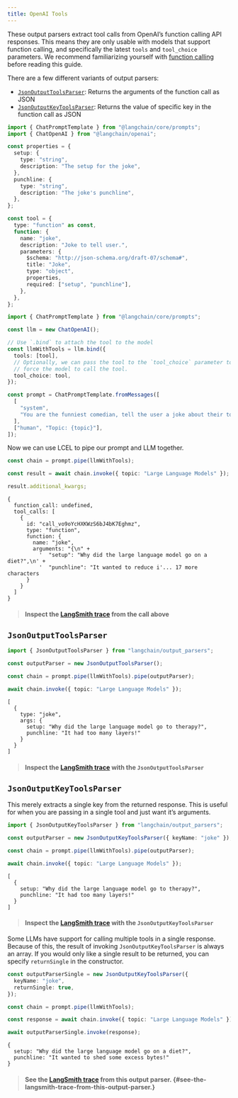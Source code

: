 ```yaml
---
title: OpenAI Tools
---
```


These output parsers extract tool calls from OpenAI’s function calling
API responses. This means they are only usable with models that support
function calling, and specifically the latest `tools` and `tool_choice`
parameters. We recommend familiarizing yourself with [function
calling](../../../../../docs/modules/model_io/chat/function_calling)
before reading this guide.

There are a few different variants of output parsers:

- [`JsonOutputToolsParser`](https://api.js.langchain.com/classes/langchain_output_parsers.JsonOutputToolsParser.html):
  Returns the arguments of the function call as JSON
- [`JsonOutputKeyToolsParser`](https://api.js.langchain.com/classes/langchain_output_parsers.JsonOutputKeyToolsParser.html):
  Returns the value of specific key in the function call as JSON

```typescript
import { ChatPromptTemplate } from "@langchain/core/prompts";
import { ChatOpenAI } from "@langchain/openai";
```

```typescript
const properties = {
  setup: {
    type: "string",
    description: "The setup for the joke",
  },
  punchline: {
    type: "string",
    description: "The joke's punchline",
  },
};

const tool = {
  type: "function" as const,
  function: {
    name: "joke",
    description: "Joke to tell user.",
    parameters: {
      $schema: "http://json-schema.org/draft-07/schema#",
      title: "Joke",
      type: "object",
      properties,
      required: ["setup", "punchline"],
    },
  },
};
```

```typescript
import { ChatPromptTemplate } from "@langchain/core/prompts";

const llm = new ChatOpenAI();

// Use `.bind` to attach the tool to the model
const llmWithTools = llm.bind({
  tools: [tool],
  // Optionally, we can pass the tool to the `tool_choice` parameter to
  // force the model to call the tool.
  tool_choice: tool,
});

const prompt = ChatPromptTemplate.fromMessages([
  [
    "system",
    "You are the funniest comedian, tell the user a joke about their topic.",
  ],
  ["human", "Topic: {topic}"],
]);
```

Now we can use LCEL to pipe our prompt and LLM together.

```typescript
const chain = prompt.pipe(llmWithTools);
```

```typescript
const result = await chain.invoke({ topic: "Large Language Models" });
```

```typescript
result.additional_kwargs;
```

```text
{
  function_call: undefined,
  tool_calls: [
    {
      id: "call_vo9oYcHXKWzS6bJ4bK7Eghmz",
      type: "function",
      function: {
        name: "joke",
        arguments: "{\n" +
          '  "setup": "Why did the large language model go on a diet?",\n' +
          '  "punchline": "It wanted to reduce i'... 17 more characters
      }
    }
  ]
}
```

> #### Inspect the [LangSmith trace](https://smith.langchain.com/public/f2f34c8d-8193-40cb-b3ef-f186fb4de73e/r) from the call above

## `JsonOutputToolsParser`

```typescript
import { JsonOutputToolsParser } from "langchain/output_parsers";

const outputParser = new JsonOutputToolsParser();
```

```typescript
const chain = prompt.pipe(llmWithTools).pipe(outputParser);
```

```typescript
await chain.invoke({ topic: "Large Language Models" });
```

```text
[
  {
    type: "joke",
    args: {
      setup: "Why did the large language model go to therapy?",
      punchline: "It had too many layers!"
    }
  }
]
```

> #### Inspect the [LangSmith trace](https://smith.langchain.com/public/61ce7b9f-d462-499e-be65-8a165d2b47a7/r) with the `JsonOutputToolsParser`

## `JsonOutputKeyToolsParser`

This merely extracts a single key from the returned response. This is
useful for when you are passing in a single tool and just want it’s
arguments.

```typescript
import { JsonOutputKeyToolsParser } from "langchain/output_parsers";

const outputParser = new JsonOutputKeyToolsParser({ keyName: "joke" });
```

```typescript
const chain = prompt.pipe(llmWithTools).pipe(outputParser);
```

```typescript
await chain.invoke({ topic: "Large Language Models" });
```

```text
[
  {
    setup: "Why did the large language model go to therapy?",
    punchline: "It had too many layers!"
  }
]
```

> #### Inspect the [LangSmith trace](https://smith.langchain.com/public/2c9c93d2-d789-4e45-9f9f-e942eace8aed/r) with the `JsonOutputKeyToolsParser`

Some LLMs have support for calling multiple tools in a single response.
Because of this, the result of invoking `JsonOutputKeyToolsParser` is
always an array. If you would only like a single result to be returned,
you can specify `returnSingle` in the constructor.

```typescript
const outputParserSingle = new JsonOutputKeyToolsParser({
  keyName: "joke",
  returnSingle: true,
});
```

```typescript
const chain = prompt.pipe(llmWithTools);
```

```typescript
const response = await chain.invoke({ topic: "Large Language Models" });
```

```typescript
await outputParserSingle.invoke(response);
```

```text
{
  setup: "Why did the large language model go on a diet?",
  punchline: "It wanted to shed some excess bytes!"
}
```

> #### See the [LangSmith trace](https://smith.langchain.com/public/c05e0409-8085-487d-aee2-2d42b64b9f6d/r) from this output parser. {#see-the-langsmith-trace-from-this-output-parser.}
